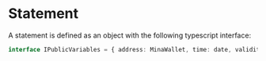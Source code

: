 # Statement

A statement is defined as an object with the following typescript interface:

```ts
interface IPublicVariables = { address: MinaWallet, time: date, validity: number };
```
